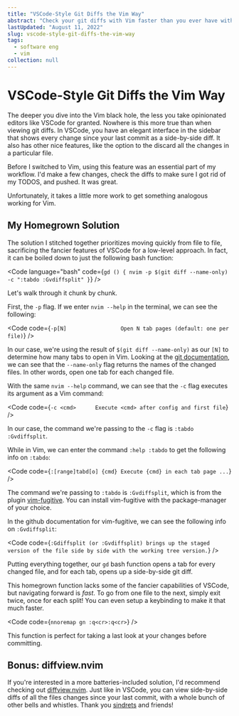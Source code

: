 ```yaml
---
title: "VSCode-Style Git Diffs the Vim Way"
abstract: "Check your git diffs with Vim faster than you ever have with VSCode"
lastUpdated: "August 11, 2022"
slug: vscode-style-git-diffs-the-vim-way
tags:
  - software eng
  - vim
collection: null
---
```


# VSCode-Style Git Diffs the Vim Way

The deeper you dive into the Vim black hole, the less you take opinionated editors like VSCode for granted. Nowhere is this more true than when viewing git diffs. In VSCode, you have an elegant interface in the sidebar that shows every change since your last commit as a side-by-side diff. It also has other nice features, like the option to the discard all the changes in a particular file.

Before I switched to Vim, using this feature was an essential part of my workflow. I'd make a few changes, check the diffs to make sure I got rid of my TODOS, and pushed. It was great.

Unfortunately, it takes a little more work to get something analogous working for Vim.

## My Homegrown Solution

The solution I stitched together prioritizes moving quickly from file to file, sacrificing the fancier features of VSCode for a low-level approach. In fact, it can be boiled down to just the following bash function:

<Code language="bash" code={`
gd () {
	nvim -p $(git diff --name-only) -c ":tabdo :Gvdiffsplit"
}
`} />

Let's walk through it chunk by chunk.

First, the `-p` flag. If we enter `nvim --help` in the terminal, we can see the following:

<Code code={`
-p[N]                 Open N tab pages (default: one per file)
`} />

In our case, we're using the result of `$(git diff --name-only)` as our `[N]` to determine how many tabs to open in Vim. Looking at the [git documentation](https://git-scm.com/docs/git-diff), we can see that the `--name-only` flag returns the names of the changed files. In other words, open one tab for each changed file.

With the same `nvim --help` command, we can see that the `-c` flag executes its argument as a Vim command:

<Code code={`
-c <cmd>      Execute <cmd> after config and first file
`} />

In our case, the command we're passing to the `-c` flag is `:tabdo :Gvdiffsplit`.

While in Vim, we can enter the command `:help :tabdo` to get the following info on `:tabdo`:

<Code code={`
:[range]tabd[o] {cmd}
  Execute {cmd} in each tab page ...
`} />

The command we're passing to `:tabdo` is `:Gvdiffsplit`, which is from the plugin [vim-fugitive](https://github.com/tpope/vim-fugitive). You can install vim-fugitive with the package-manager of your choice.

In the github documentation for vim-fugitive, we can see the following info on `:Gvdiffsplit`:

<Code code={`
:Gdiffsplit (or :Gvdiffsplit) brings up the staged version of the file side by side with the working tree version.
`} />

Putting everything together, our `gd` bash function opens a tab for every changed file, and for each tab, opens up a side-by-side git diff.

This homegrown function lacks some of the fancier capabilities of VSCode, but navigating forward is _fast_. To go from one file to the next, simply exit twice, once for each split! You can even setup a keybinding to make it that much faster.

<Code code={`
nnoremap gn :q<cr>:q<cr>
`} />

This function is perfect for taking a last look at your changes before committing.

## Bonus: diffview.nvim

If you're interested in a more batteries-included solution, I'd recommend checking out [diffview.nvim](https://github.com/sindrets/diffview.nvim). Just like in VSCode, you can view side-by-side diffs of all the files changes since your last commit, with a whole bunch of other bells and whistles. Thank you [sindrets](https://github.com/sindrets) and friends!
